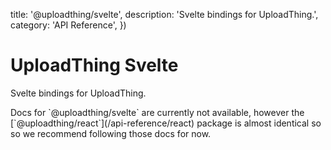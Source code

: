 
  title: '@uploadthing/svelte',
  description: 'Svelte bindings for UploadThing.',
  category: 'API Reference',
})

# UploadThing Svelte

Svelte bindings for UploadThing.

<Note>
  Docs for `@uploadthing/svelte` are currently not available, however the
  [`@uploadthing/react`](/api-reference/react) package is almost identical so so
  we recommend following those docs for now.
</Note>
